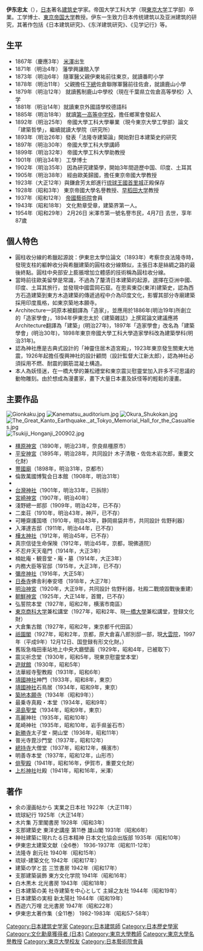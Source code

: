 {{japanese|image=Itō Chūta (伊東忠太).jpg|japanese=伊東 忠太|kana=いとう ちゅうた|romaji=Itō Chūta}}
'''伊东忠太'''（{{bd|1867年|11月24日|1954年|4月7日|catIdx=I}}），[[日本|日本]]著名[[建筑史|建筑史]]学家。帝国大学工科大学（現[[東京大学|東京大学]]工学部）卒業。工学博士、[[東京帝国大学|東京帝国大学]]教授。伊东一生致力日本传统建筑以及亚洲建筑的研究，其著作包括《日本建筑研究》、《东洋建筑研究》、《见学记行》等。

==生平 ==
*1867年（慶應3年） [[米澤|米澤]]出生
*1871年（明治4年） 藩學興讓館入学
*1873年（明治6年） 隨軍醫父親伊東祐前往東京，就讀番町小学
*1878年（明治11年） 父親擔任[[下總|下總]]佐倉聯隊軍醫前往佐倉，就讀鹿山小學
*1879年（明治12年） 就讀舊制鹿山中學校（現在千葉県立佐倉高等學校）入学
*1881年（明治14年）就讀東京外國語學校德語科
*1885年（明治18年） 就讀[[舊制第一高等學校|第一高等中学校]]，擔任鄉黨會發起人
*1892年（明治25年） 帝國大學工科大學畢業（現今東京大學工學部）論文「建築哲學」，繼續就讀大學院（研究所）
*1893年（明治26年）發表「法隆寺建築論」開始對日本建築史的研究
*1897年（明治30年） 帝國大學工科大學講師
*1899年（明治32年） 帝國大學工科大學助教授
*1901年（明治34年） 工學博士
*1902年（明治35年） 因為研究建築學，開始3年間遊歷中国、印度、土耳其
*1905年（明治38年） 經由歐美歸國，擔任東京帝國大學教授
*1923年（大正12年）與鎌倉芳太郎進行[[琉球王國|琉球王國]][[首里城|首里城]]正殿保存
*1928年（昭和3年） 東京帝國大學名譽教授、[[早稻田大学|早稻田大学]]教授
*1937年（昭和12年） [[帝國藝術院|帝國藝術院]]會員
*1943年（昭和18年） 文化勲章受章，建築界第一人。
*1954年（昭和29年） 2月26日 米澤市第一號名譽市民，4月7日 去世，享年87歲

==個人特色==
*圓柱收分線的希臘起源說：伊東忠太學位論文（1893年）考察奈良法隆寺時，發現支柱的軀幹收分與希臘建築的圓柱收分線類似，主張日本是絲綢之路的最後終點。圓柱中央部安上膨脹增加立體感的技術稱為圓柱收分線。
*當時前往歐美留學是常識，不過為了釐清日本建築的起源，選擇在亞洲中國、印度、土耳其旅行，並發現中國雲岡石窟。在思索東亞(東洋)建築史，認為西方石造建築到東方木造建築的傳遞過程中介為印度文化，影響其部分寺廟建築採用印度風格，如東京築地本願寺。
*Architecture一詞原本被翻譯為「造家」，並應用於1886年(明治19年)所創立的「造家學會」，1894年伊東忠太於《建築雜誌》上撰寫論文建議應將Architecture翻譯為「建築」(明治27年)，1897年「造家學會」改名為「建築學會」(明治30年)，1898年東京帝國大學工科大學造家學科改為建築學科(明治31年)。
*認為神社應是古典式設計的「神靈住居木造宮殿」，1923年東京發生關東大地震，1926年起擔任復興神社的設計顧問（設計監督大江新太郎），認為神社必須採用不燃、耐震的鋼筋混凝土構造。
*本人為妖怪迷，在一橋大學的兼松禮堂和東京震災慰靈堂加入許多不可思議的動物雕刻。由於想成為漫畫家，畫下大量日本畫及妖怪等的輕鬆的漫畫。

==主要作品==
[[File:Gionkaku.jpg|thumb]]
[[Image:Kanematsu_auditorium.jpg|thumb]]
[[File:Okura_Shukokan.jpg|thumb]]
[[Image:The_Great_Kanto_Earthquake._at_Tokyo_Memorial_Hall_for_the_Casualties.jpg|thumb]]
[[File:Tsukiji_Honganji_200902.jpg|thumb]]
*[[橿原神宮|橿原神宮]]（1890年，明治23年，奈良県橿原市）
*[[平安神宮|平安神宮]]（1895年，明治28年，共同設計 木子清敬・佐佐木岩次郎，重要文化財）
*[[豐國廟|豐國廟]]（1898年，明治31年，京都市）
*倫敦萬國博覧会日本館（1908年，明治31年）
*{{来源请求|旧・二条駅舎}}
*[[台灣神社|台灣神社]]（1901年，明治33年，已拆除）
*[[宮崎神宮|宮崎神宮]]（1907年，明治40年）
*淺野總一郎邸（1909年，明治42年，已不存）
*二楽荘（1910年，明治43年，神戸，已不存）
*可睡齋護国塔（1910年，明治43年，静岡県袋井市，共同設計 佐野利器）
*入澤達吉邸（1911年，明治44年，已不存）
*[[樺太神社|樺太神社]]（1912年，明治45年，已不存）
*真宗信徒生命保険（1912年，明治45年，京都，現佛道院）
*不忍弁天天竜門（1914年，大正3年）
*楠妣庵・観音堂・庵・墓（1914年，大正3年）
*内務大臣等官邸（1915年，大正3年，已不存）
*[[彌彦神社|彌彦神社]]（1916年，大正5年）
*[[覺王山日泰寺|日泰寺]]佛舎利奉安塔（1918年，大正7年）
*[[明治神宮|明治神宮]]（1920年，大正9年，共同設計 佐野利器，社殿二戰燒毀戰後重建）
*[[朝鮮神宮|朝鮮神宮]]（1925年，大正14年，首爾，已不存）
*弘誓院本堂（1927年，昭和2年，横濱市南區）
*[[東京商科大学|東京商科大学]]兼松講堂（1927年，昭和2年、現[[一橋大學|一橋大學]]兼松講堂，登録文化財）
*大倉集古館（1927年，昭和2年，東京都千代田區）
*[[祇園閣|祇園閣]]（1927年，昭和2年，京都，原大倉喜八郎別邸一部，現[[大雲院_(京都市)|大雲院]]，1997年（平成9年）12月12日、国登録有形文化財。）
*舊阪急梅田車站地上中央大廳壁画（1929年，昭和4年，已被取下）
*震災祈念堂（1930年，昭和5年，現東京慰靈堂本堂）
*[[遊就館|遊就館]]（1930年，昭和5年）
*法華經寺聖教殿（1931年，昭和6年）
*[[靖國神社|靖國神社]]神門（1933年，昭和8年，東京）
*[[靖國神社|靖國神社]]石鳥居（1934年，昭和9年，東京）
*[[築地本願寺|築地本願寺]]（1934年（昭和9年））
*最乗寺真殿・本堂（1934年，昭和9年）
*[[湯島聖堂|湯島聖堂]]（1934年，昭和9年，東京）
*高麗神社（1935年，昭和10年）
*尾崎神社（1935年，昭和10年，岩手県釜石市）
*[[新勝寺|新勝寺]]太子堂・開山堂（1936年，昭和11年）
*普光寺毘沙門堂（1937年，昭和12年）
*[[總持寺|總持寺]]大僧堂（1937年，昭和12年，横濱市）
*明善寺本堂（1937年，昭和12年，山形市）
*[[俳聖殿|俳聖殿]]（1941年，昭和16年，伊賀市，重要文化財）
*[[上杉神社|上杉神社]]社殿（1941年，昭和16年，米澤）

==著作== 
*余の漫画帖から 実業之日本社 1922年（大正11年）
*琉球紀行 1925年（大正14年）
*木片集 万里閣書房 1928年（昭和3年）
*支那建築史 東洋史講座 第11巻 雄山閣 1931年（昭和6年）
*神社建築に現れたる日本精神 日本文化協会出版部 1935年（昭和10年）
*伊東忠太建築文献（全6巻） 1936-1937年（昭和11-12年）
*法隆寺 創元社 1940年（昭和15年）
*琉球-建築文化 1942年（昭和17年）
*建築の学と芸 三笠書房 1942年（昭和17年）
*支那建築装飾 東方文化学院 1941年（昭和16年）
*白木黒木 北光書房 1943年（昭和18年）
*日本建築の美 社寺建築を中心として 主婦之友社 1944年（昭和19年）
*日本建築の実相 新太陽社 1944年（昭和19年）
*西遊六万哩 北光書房 1947年（昭和22年）
*伊東忠太著作集（全11巻） 1982-1983年（昭和57-58年）

{{DEFAULTSORT:Ito Chuta}}
[[Category:日本建筑史学家|Category:日本建筑史学家]]
[[Category:日本建筑師|Category:日本建筑師]]
[[Category:日本歷史學家|Category:日本歷史學家]]
[[Category:文化勳章獲得者_(日本)|Category:文化勳章獲得者 (日本)]]
[[Category:東京大學教師|Category:東京大學教師]]
[[Category:東京大學名譽教授|Category:東京大學名譽教授]]
[[Category:東京大學校友|Category:東京大學校友]]
[[Category:日本藝術院會員|Category:日本藝術院會員]]